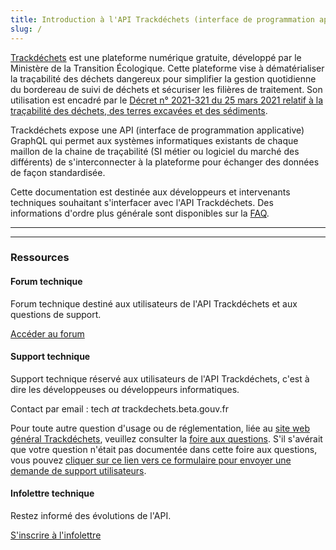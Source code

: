 ```yaml
---
title: Introduction à l'API Trackdéchets (interface de programmation applicative)
slug: /
---
```





[Trackdéchets](https://trackdechets.beta.gouv.fr/) est une plateforme numérique gratuite, développé par le Ministère de la Transition Écologique. Cette plateforme vise à dématérialiser la traçabilité des déchets dangereux pour simplifier la gestion quotidienne du bordereau de suivi de déchets et sécuriser les filières de traitement. Son utilisation est encadré par le [Décret n° 2021-321 du 25 mars 2021 relatif à la traçabilité des déchets, des terres excavées et des sédiments](https://www.legifrance.gouv.fr/jorf/id/JORFTEXT000043294613).

Trackdéchets expose une API (interface de programmation applicative) GraphQL qui permet aux systèmes informatiques existants de chaque maillon de la chaine de traçabilité (SI métier ou logiciel du marché des différents) de s'interconnecter à la plateforme pour échanger des données de façon standardisée.

Cette documentation est destinée aux développeurs et intervenants techniques souhaitant s'interfacer avec l'API Trackdéchets. Des informations d'ordre plus générale sont disponibles sur la [FAQ](https://faq.trackdechets.fr/).

---


<QuickAccess />

---

### Ressources

#### Forum technique

Forum technique destiné aux utilisateurs de l'API Trackdéchets et aux questions de support.

[Accéder au forum](https://forum.trackdechets.beta.gouv.fr)

#### Support technique

Support technique réservé aux utilisateurs de l'API Trackdéchets, c'est à dire les développeuses ou développeurs informatiques.

Contact par email :  tech _at_ trackdechets.beta.gouv.fr

Pour toute autre question d'usage ou de réglementation, liée au [site web général Trackdéchets](https://trackdechets.beta.gouv.fr/), veuillez consulter la [foire aux questions](https://faq.trackdechets.fr/).
S'il s'avérait que votre question n'était pas documentée dans cette foire aux questions, vous pouvez [cliquer sur ce lien vers ce formulaire pour envoyer une demande de support utilisateurs](https://faq.trackdechets.fr/pour-aller-plus-loin/assistance).

#### Infolettre technique

Restez informé des évolutions de l'API.

[S'inscrire à l'infolettre](https://0806de2d.sibforms.com/serve/MUIEAF_6dx6WfgMsHeQw9T6RQOcy3h4i-JIgx--BPSPXJ6GBM0tWqhtkWjkGN6pzmK4EuJceYF5SxS03spqzJ7KFTV27zyh_OQTl86FeWQeZDl0SBPSbyDmOmp0WgqhdXZZB6MXNuHpWO1oqyFq9M1Rui0QKYpqnFLUt6VxBVAucO6zco67gRfPmt2pd9j9kRTc2AmnknKgwH7sy)









